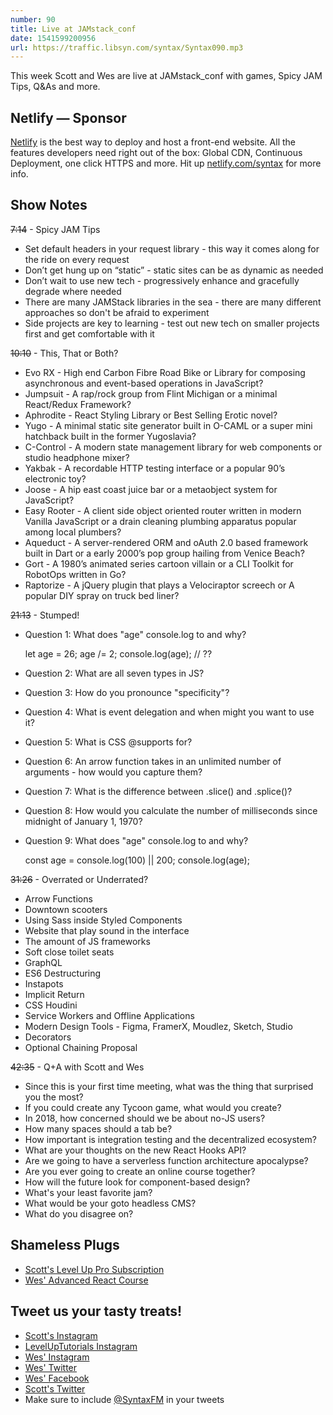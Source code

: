 ```yaml
---
number: 90
title: Live at JAMstack_conf
date: 1541599200956
url: https://traffic.libsyn.com/syntax/Syntax090.mp3
---
```


This week Scott and Wes are live at JAMstack_conf with games, Spicy JAM Tips, Q&As and more.

## Netlify — Sponsor

[Netlify](https://netlify.com/syntax) is the best way to deploy and host a front-end website. All the features developers need right out of the box: Global CDN, Continuous Deployment, one click HTTPS and more. Hit up [netlify.com/syntax](https://netlify.com/syntax) for more info.

## Show Notes

~~7:14~~ - Spicy JAM Tips

* Set default headers in your request library - this way it comes along for the ride on every request
* Don’t get hung up on “static” - static sites can be as dynamic as needed
* Don’t wait to use new tech - progressively enhance and gracefully degrade where needed
* There are many JAMStack libraries in the sea - there are many different approaches so don't be afraid to experiment
* Side projects are key to learning - test out new tech on smaller projects first and get comfortable with it

~~10:10~~ - This, That or Both?

* Evo RX - High end Carbon Fibre Road Bike or Library for composing asynchronous and event-based operations in JavaScript?
* Jumpsuit - A rap/rock group from Flint Michigan or a minimal React/Redux Framework?
* Aphrodite - React Styling Library or Best Selling Erotic novel?
* Yugo - A minimal static site generator built in O-CAML or a super mini hatchback built in the former Yugoslavia?
* C-Control - A modern state management library for web components or studio headphone mixer?
* Yakbak - A recordable HTTP testing interface or a popular 90’s electronic toy?
* Joose - A hip east coast juice bar or a metaobject system for JavaScript?
* Easy Rooter - A client side object oriented router written in modern Vanilla JavaScript or a drain cleaning plumbing apparatus popular among local plumbers?
* Aqueduct - A server-rendered ORM and oAuth 2.0 based framework built in Dart or a early 2000’s pop group hailing from Venice Beach?
* Gort - A 1980’s animated series cartoon villain or a CLI Toolkit for RobotOps written in Go?
* Raptorize - A jQuery plugin that plays a Velociraptor screech or A popular DIY spray on truck bed liner?

~~21:13~~ - Stumped!

* Question 1: What does "age" console.log to and why?

  let age = 26;
  age /= 2;
  console.log(age); // ??

* Question 2: What are all seven types in JS?
* Question 3: How do you pronounce "specificity"?
* Question 4: What is event delegation and when might you want to use it?
* Question 5: What is CSS @supports for?
* Question 6: An arrow function takes in an unlimited number of arguments - how would you capture them?
* Question 7: What is the difference between .slice() and .splice()?
* Question 8: How would you calculate the number of milliseconds since midnight of January 1, 1970?
* Question 9: What does "age" console.log to and why?

  const age = console.log(100) || 200;
  console.log(age);

~~31:26~~ - Overrated or Underrated?

* Arrow Functions
* Downtown scooters
* Using Sass inside Styled Components
* Website that play sound in the interface
* The amount of JS frameworks
* Soft close toilet seats
* GraphQL
* ES6 Destructuring
* Instapots
* Implicit Return
* CSS Houdini
* Service Workers and Offline Applications
* Modern Design Tools - Figma, FramerX, Moudlez, Sketch, Studio
* Decorators
* Optional Chaining Proposal

~~42:35~~ - Q+A with Scott and Wes

* Since this is your first time meeting, what was the thing that surprised you the most?
* If you could create any Tycoon game, what would you create?
* In 2018, how concerned should we be about no-JS users?
* How many spaces should a tab be?
* How important is integration testing and the decentralized ecosystem?
* What are your thoughts on the new React Hooks API?
* Are we going to have a serverless function architecture apocalypse?
* Are you ever going to create an online course together?
* How will the future look for component-based design?
* What's your least favorite jam?
* What would be your goto headless CMS?
* What do you disagree on?

## Shameless Plugs

* [Scott's Level Up Pro Subscription](https://LevelUpTutorials.com/pro)
* [Wes' Advanced React Course](https://advancedreact.com/)

## Tweet us your tasty treats!

* [Scott's Instagram](https://www.instagram.com/stolinski/)
* [LevelUpTutorials Instagram](https://www.instagram.com/LevelUpTutorials/)
* [Wes' Instagram](https://www.instagram.com/wesbos/)
* [Wes' Twitter](https://twitter.com/wesbos)
* [Wes' Facebook](https://www.facebook.com/wesbos.developer)
* [Scott's Twitter](https://twitter.com/stolinski)
* Make sure to include [@SyntaxFM](https://twitter.com/SyntaxFM) in your tweets
